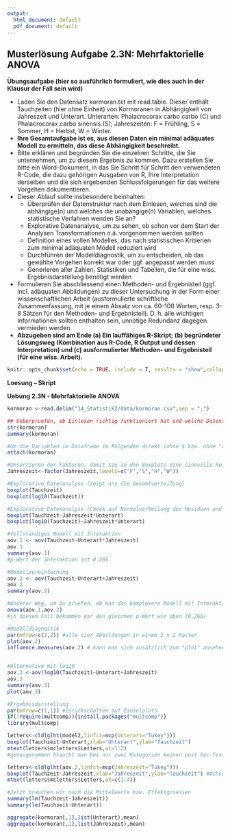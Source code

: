 ```yaml
---
output:
  html_document: default
  pdf_document: default
---
```


## Musterlösung Aufgabe 2.3N: Mehrfaktorielle ANOVA

**Übungsaufgabe (hier so ausführlich formuliert, wie dies auch in der Klausur der Fall sein
wird)**

- Laden Sie den Datensatz kormoran.txt mit read.table. Dieser enthält Tauchzeiten
(hier ohne Einheit) von Kormoranen in Abhängigkeit von Jahreszeit und Unterart.
Unterarten: Phalacrocorax carbo carbo (C) und Phalacrocorax carbo sinensis (S);
Jahreszeiten: F = Frühling, S = Sommer, H = Herbst, W = Winter.
- **Ihre Gesamtaufgabe ist es, aus diesen Daten ein minimal adäquates Modell zu
ermitteln, das diese Abhängigkeit beschreibt.**
- Bitte erklären und begründen Sie die einzelnen Schritte, die Sie unternehmen, um zu
diesem Ergebnis zu kommen. Dazu erstellen Sie bitte ein Word-Dokument, in das Sie
Schritt für Schritt den verwendeten R-Code, die dazu gehörigen Ausgaben von R, Ihre
Interpretation derselben und die sich ergebenden Schlussfolgerungen für das weitere
Vorgehen dokumentieren.
- Dieser Ablauf sollte insbesondere beinhalten:
  - Überprüfen der Datenstruktur nach dem Einlesen, welches sind die abhängige(n)
    und welches die unabängige(n) Variablen, welches statistische Verfahren wenden Sie
    an?
  - Explorative Datenanalyse, um zu sehen, ob schon vor dem Start der Analysen
    Transformationen o.ä. vorgenommen werden sollten
  - Definition eines vollen Modelles, das nach statistischen Kritierien zum minimal
    adäquaten Modell reduziert wird
  - Durchführen der Modelldiagnostik, um zu entscheiden, ob das gewählte Vorgehen
    korrekt war oder ggf. angepasst werden muss
  - Generieren aller Zahlen, Statistiken und Tabellen, die für eine wiss.
    Ergebnisdarstellung benötigt werden
- Formulieren Sie abschliessend einen Methoden- und Ergebnisteil (ggf. incl.
  adäquaten Abbildungen) zu dieser Untersuchung in der Form einer
  wissenschaftlichen Arbeit (ausformulierte schriftliche Zusammenfassung, mit je
  einem Absatz von ca. 60-100 Worten, resp. 3-8 Sätzen für den Methoden- und
  Ergebnisteil). D. h. alle wichtigen Informationen sollten enthalten sein, unnötige
  Redundanz dagegen vermieden werden.
- **Abzugeben sind am Ende (a) Ein lauffähiges R-Skript; (b) begründeter Lösungsweg
  (Kombination aus R-Code, R Output und dessen Interpretation) und (c)
  ausformulierter Methoden- und Ergebnisteil (für eine wiss. Arbeit).**


```r

knitr::opts_chunk$set(echo = TRUE, include = T, results = "show",collapse=TRUE)
```

**Loesung -- Skript**

**Uebung 2.3N - Mehrfaktorielle ANOVA**

```r

kormoran <-read.delim("14_Statistik2/data/kormoran.csv",sep = ";")

## Ueberpruefen, ob Einlesen richtig funktioniert hat und welche Datenstruktur vorliegt
str(kormoran)
summary(kormoran)

#Um die Variablen im Dataframe im Folgenden direkt (ohne $ bzw. ohne "data = kormoran") ansprechen zu koennen
attach(kormoran)

#Umsortieren der Faktoren, damit sie in den Boxplots eine sinnvolle Reihung haben
Jahreszeit<-factor(Jahreszeit,levels=c("F","S","H","W"))

#Explorative Datenanalyse (zeigt uns die Gesamtverteilung)
boxplot(Tauchzeit)
boxplot(log10(Tauchzeit))

#Explorative Datenanalyse (Check auf Normalverteilung der Residuen und Varianzhomogenitaet)
boxplot(Tauchzeit~Jahreszeit*Unterart)
boxplot(log10(Tauchzeit)~Jahreszeit*Unterart)

#Vollständiges Modell mit Interaktion
aov.1 <- aov(Tauchzeit~Unterart*Jahreszeit)
aov.1
summary(aov.1)
#p-Wert der Interaktion ist 0.266

#Modellvereinfachung
aov.2 <- aov(Tauchzeit~Unterart+Jahreszeit)
aov.2
summary(aov.2)

#Anderer Weg, um zu pruefen, ob man das komplexere Modell mit Interaktion behalten soll
anova(aov.1,aov.2)
#in diesem Fall bekommen wir den gleichen p-Wert wie oben (0.266)

#Modelldiagnostik
par(mfrow=c(2,2)) #alle vier Abbildungen in einem 2 x 2 Raster
plot(aov.2)
influence.measures(aov.2) # kann man sich zusätzlich zum "plot" ansehen, um herauszufinden, ob es evtl. sehr einflussreiche Werte mit Cook's D von 1 oder grösser gibt


#Alternative mit log10
aov.3 <-aov(log10(Tauchzeit)~Unterart+Jahreszeit)
aov.3
summary(aov.3)
plot(aov.3)

#Ergebnisdarstellung
par(mfrow=c(1,1)) #Zurückschalten auf Einzelplots
if(!require(multcomp)){install.packages("multcomp")} 
library(multcomp)

letters<-cld(glht(model2,linfct=mcp(Unterart="Tukey")))
boxplot(Tauchzeit~Unterart,xlab="Unterart",ylab="Tauchzeit")
mtext(letters$mcletters$Letters,at=1:2)
#genaugenommen braucht man bei nur zwei Kategorien keinen post hoc-Test

letters<-cld(glht(aov.2,linfct=mcp(Jahreszeit="Tukey")))
boxplot(Tauchzeit~Jahreszeit,xlab="Jahreszeit",ylab="Tauchzeit") #Achsenbeschriftung nicht vergessen!
mtext(letters$mcletters$Letters,at=c(1:4))

#Jetzt brauchen wir noch die Mittelwerte bzw. Effektgroessen
summary(lm(Tauchzeit~Jahreszeit))
summary(lm(Tauchzeit~Unterart))

aggregate(kormoran[,1],list(Unterart),mean)
aggregate(kormoran[,1],list(Jahreszeit),mean)

```
